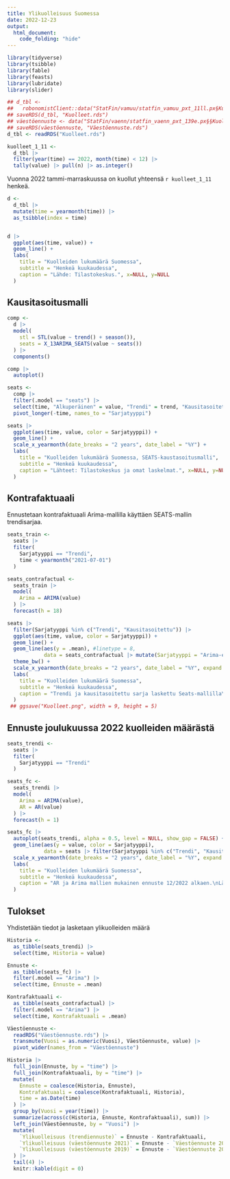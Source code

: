 ```yaml
---
title: Ylikuolleisuus Suomessa
date: 2022-12-23
output:
  html_document:
    code_folding: "hide"
---
```


```r
library(tidyverse)
library(tsibble)
library(fable)
library(feasts)
library(lubridate)
library(slider)
```

```r
## d_tbl <-
##   robonomistClient::data("StatFin/vamuu/statfin_vamuu_pxt_11ll.px§Kuolleet", tidy_time = TRUE)
## saveRDS(d_tbl, "Kuolleet.rds")
## väestöennuste <- data("StatFin/vaenn/statfin_vaenn_pxt_139e.px§§Kuol§Yht§(2021|2019)")
## saveRDS(väestöennuste, "Väestöennuste.rds")
d_tbl <- readRDS("Kuolleet.rds")

kuolleet_1_11 <-
  d_tbl |>
  filter(year(time) == 2022, month(time) < 12) |>
  tally(value) |> pull(n) |> as.integer()
```

Vuonna 2022 tammi-marraskuussa on kuollut yhteensä `r kuolleet_1_11` henkeä.

```r

d <-
  d_tbl |>
  mutate(time = yearmonth(time)) |>
  as_tsibble(index = time)


d |>
  ggplot(aes(time, value)) +
  geom_line() +
  labs(
    title = "Kuolleiden lukumäärä Suomessa",
    subtitle = "Henkeä kuukaudessa",
    caption = "Lähde: Tilastokeskus.", x=NULL, y=NULL
  )
```

## Kausitasoitusmalli

```r

comp <-
  d |>
  model(
    stl = STL(value ~ trend() + season()),
    seats = X_13ARIMA_SEATS(value ~ seats())
  ) |>
  components()

comp |>
  autoplot()
```

```r
seats <-
  comp |>
  filter(.model == "seats") |>
  select(time, "Alkuperäinen" = value, "Trendi" = trend, "Kausitasoitettu" = season_adjust) |>
  pivot_longer(-time, names_to = "Sarjatyyppi")

seats |>
  ggplot(aes(time, value, color = Sarjatyyppi)) +
  geom_line() +
  scale_x_yearmonth(date_breaks = "2 years", date_label = "%Y") +
  labs(
    title = "Kuolleiden lukumäärä Suomessa, SEATS-kaustasoitusmalli",
    subtitle = "Henkeä kuukaudessa",
    caption = "Lähteet: Tilastokeskus ja omat laskelmat.", x=NULL, y=NULL
  )
```

## Kontrafaktuaali

Ennustetaan kontrafaktuaali Arima-mallilla käyttäen SEATS-mallin trendisarjaa.

```r
seats_train <-
  seats |>
  filter(
    Sarjatyyppi == "Trendi",
    time < yearmonth("2021-07-01")
  )

seats_contrafactual <-
  seats_train |>
  model(
    Arima = ARIMA(value)
  ) |>
  forecast(h = 18)

seats |>
  filter(Sarjatyyppi %in% c("Trendi", "Kausitasoitettu")) |>
  ggplot(aes(time, value, color = Sarjatyyppi)) +
  geom_line() +
  geom_line(aes(y = .mean), #linetype = 8,
            data = seats_contrafactual |> mutate(Sarjatyyppi = "Arima-ennuste")) +
  theme_bw() +
  scale_x_yearmonth(date_breaks = "2 years", date_label = "%Y", expand = expansion(c(0,0.03))) +
  labs(
    title = "Kuolleiden lukumäärä Suomessa",
    subtitle = "Henkeä kuukaudessa",
    caption = "Trendi ja kausitasoitettu sarja laskettu Seats-mallilla\nKontrafaktuaalinen Arima-mallin ennuste heinäkuusta 2021 alkaen.\nLähteet: Tilastokeskus ja omat laskelmat.", x=NULL, y=NULL, color = NULL
  )
 ## ggsave("Kuolleet.png", width = 9, height = 5)
```

## Ennuste joulukuussa 2022 kuolleiden määrästä

```r
seats_trendi <-
  seats |>
  filter(
    Sarjatyyppi == "Trendi"
  )

seats_fc <-
  seats_trendi |>
  model(
    Arima = ARIMA(value),
    AR = AR(value)
  ) |>
  forecast(h = 1)

seats_fc |>
  autoplot(seats_trendi, alpha = 0.5, level = NULL, show_gap = FALSE) +
  geom_line(aes(y = value, color = Sarjatyyppi),
            data = seats |> filter(Sarjatyyppi %in% c("Trendi", "Kausitasoitettu"))) +
  scale_x_yearmonth(date_breaks = "2 years", date_label = "%Y", expand = expansion(c(0,0.03))) +
  labs(
    title = "Kuolleiden lukumäärä Suomessa",
    subtitle = "Henkeä kuukaudessa",
    caption = "AR ja Arima mallien mukainen ennuste 12/2022 alkaen.\nLähteet: Tilastokeskus ja omat laskelmat.", x=NULL, y=NULL, color = NULL
  )
```

## Tulokset

Yhdistetään tiedot ja lasketaan ylikuolleiden määrä

```r
Historia <-
  as_tibble(seats_trendi) |>
  select(time, Historia = value)

Ennuste <-
  as_tibble(seats_fc) |>
  filter(.model == "Arima") |>
  select(time, Ennuste = .mean)

Kontrafaktuaali <-
  as_tibble(seats_contrafactual) |>
  filter(.model == "Arima") |>
  select(time, Kontrafaktuaali = .mean)

Väestöennuste <-
  readRDS("Väestöennuste.rds") |>
  transmute(Vuosi = as.numeric(Vuosi), Väestöennuste, value) |>
  pivot_wider(names_from = "Väestöennuste")

Historia |>
  full_join(Ennuste, by = "time") |>
  full_join(Kontrafaktuaali, by = "time") |>
  mutate(
    Ennuste = coalesce(Historia, Ennuste),
    Kontrafaktuaali = coalesce(Kontrafaktuaali, Historia),
    time = as.Date(time)
  ) |>
  group_by(Vuosi = year(time)) |>
  summarize(across(c(Historia, Ennuste, Kontrafaktuaali), sum)) |>
  left_join(Väestöennuste, by = "Vuosi") |>
  mutate(
    `Ylikuolleisuus (trendiennuste)` = Ennuste - Kontrafaktuaali,
    `Ylikuolleisuus (väestöennuste 2021)` = Ennuste - `Väestöennuste 2021`,
    `Ylikuolleisuus (väestöennuste 2019)` = Ennuste - `Väestöennuste 2019`,
  ) |>
  tail(4) |>
  knitr::kable(digit = 0)
```
